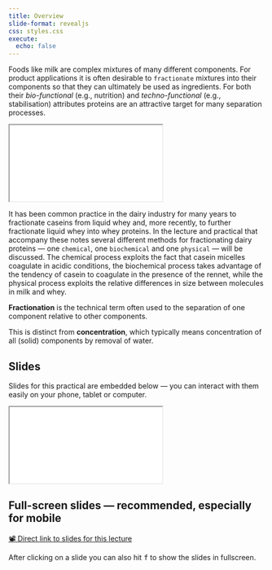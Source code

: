 ```yaml
---
title: Overview 
slide-format: revealjs
css: styles.css
execute:
  echo: false
---
```


Foods like milk are complex mixtures of many different components. For
product applications it is often desirable to `fractionate` mixtures into their
components so that they can ultimately be used as ingredients.
For both their *bio-functional* (e.g., nutrition) and *techno-functional* (e.g.,
stabilisation) attributes proteins are an attractive target for many separation
processes. 

<div>
```{=html}
<iframe class="video-embed" src=./vids/ObjectsSurround.mp4></iframe>
```

It has been common practice in the dairy industry for many years to fractionate caseins from liquid whey and, more recently, to further
fractionate liquid whey into whey proteins.
In the lecture and practical that accompany these notes several different methods for fractionating dairy proteins — one `chemical`, one
`biochemical` and one `physical` — will be discussed. The chemical process exploits the fact that casein micelles coagulate in acidic conditions, the biochemical
process takes advantage of the tendency of casein to coagulate in the presence
of the rennet, while the physical process exploits the relative differences in
size between molecules in milk and whey.

::: {.callout-note}

**Fractionation** is the technical term often used to the separation of one component relative to other components.

This is distinct from **concentration**, which typically means concentration of all (solid) components by removal of water.

:::

## Slides

Slides for this practical are embedded below — you can interact with them easily on your phone, tablet or computer.

<div>
```{=html}
<iframe class="slide-deck" src="slides/one/"></iframe>
```
</div>

:::{.callout-tip}
## Full-screen slides — recommended, especially for mobile

[📽️ Direct link to slides for this lecture](slides/one/)

After clicking on a slide you can also hit <kbd>f</kbd> to show the slides in fullscreen.

:::
